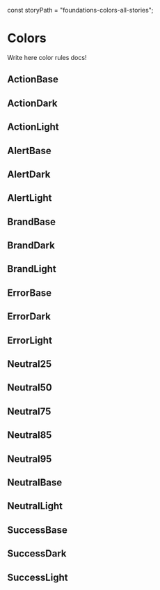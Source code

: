 const storyPath = "foundations-colors-all-stories";

# Colors

Write here color rules docs!

## ActionBase

<Canvas>
  <Story id={`${storyPath}--action-base-token`} />
</Canvas>

## ActionDark

<Canvas>
  <Story id={`${storyPath}--action-dark-token`} />
</Canvas>

## ActionLight

<Canvas>
  <Story id={`${storyPath}--action-light-token`} />
</Canvas>

## AlertBase

<Canvas>
  <Story id={`${storyPath}--alert-base-token`} />
</Canvas>

## AlertDark

<Canvas>
  <Story id={`${storyPath}--alert-dark-token`} />
</Canvas>

## AlertLight

<Canvas>
  <Story id={`${storyPath}--alert-light-token`} />
</Canvas>

## BrandBase

<Canvas>
  <Story id={`${storyPath}--brand-base-token`} />
</Canvas>

## BrandDark

<Canvas>
  <Story id={`${storyPath}--brand-dark-token`} />
</Canvas>

## BrandLight

<Canvas>
  <Story id={`${storyPath}--brand-light-token`} />
</Canvas>

## ErrorBase

<Canvas>
  <Story id={`${storyPath}--error-base-token`} />
</Canvas>

## ErrorDark

<Canvas>
  <Story id={`${storyPath}--error-dark-token`} />
</Canvas>

## ErrorLight

<Canvas>
  <Story id={`${storyPath}--error-light-token`} />
</Canvas>

## Neutral25

<Canvas>
  <Story id={`${storyPath}--neutral-25-token`} />
</Canvas>

## Neutral50

<Canvas>
  <Story id={`${storyPath}--neutral-50-token`} />
</Canvas>

## Neutral75

<Canvas>
  <Story id={`${storyPath}--neutral-75-token`} />
</Canvas>

## Neutral85

<Canvas>
  <Story id={`${storyPath}--neutral-85-token`} />
</Canvas>

## Neutral95

<Canvas>
  <Story id={`${storyPath}--neutral-95-token`} />
</Canvas>

## NeutralBase

<Canvas>
  <Story id={`${storyPath}--neutral-base-token`} />
</Canvas>

## NeutralLight

<Canvas>
  <Story id={`${storyPath}--neutral-light-token`} />
</Canvas>

## SuccessBase

<Canvas>
  <Story id={`${storyPath}--success-base-token`} />
</Canvas>

## SuccessDark

<Canvas>
  <Story id={`${storyPath}--success-dark-token`} />
</Canvas>

## SuccessLight

<Canvas>
  <Story id={`${storyPath}--success-light-token`} />
</Canvas>

<ArgsTable story="Color" />
